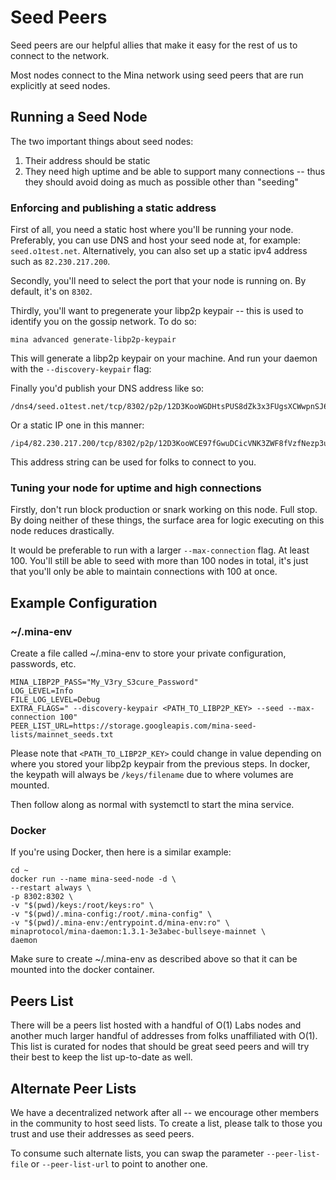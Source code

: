 
# Seed Peers

Seed peers are our helpful allies that make it easy for the rest of us to connect to the network.

Most nodes connect to the Mina network using seed peers that are run explicitly at seed nodes.

## Running a Seed Node

The two important things about seed nodes:

1. Their address should be static
2. They need high uptime and be able to support many connections -- thus they should avoid doing as much as possible other than "seeding"

### Enforcing and publishing a static address

First of all, you need a static host where you'll be running your node. Preferably, you can use DNS and host your seed node at, for example: `seed.o1test.net`. Alternatively, you can also set up a static ipv4 address such as `82.230.217.200`.

Secondly, you'll need to select the port that your node is running on. By default, it's on `8302`.

Thirdly, you'll want to pregenerate your libp2p keypair -- this is used to identify you on the gossip network. To do so:

```
mina advanced generate-libp2p-keypair
```

This will generate a libp2p keypair on your machine.
And run your daemon with the `--discovery-keypair` flag:

Finally you'd publish your DNS address like so:

```
/dns4/seed.o1test.net/tcp/8302/p2p/12D3KooWGDHtsPUS8dZk3x3FUgsXCWwpnSJ6W7EwkWZKBZXczkwC
```

Or a static IP one in this manner:

```
/ip4/82.230.217.200/tcp/8302/p2p/12D3KooWCE97fGwuDCicVNK3ZWF8fVzfNezp3uGjmSc8VrRFem6a
```

This address string can be used for folks to connect to you.

### Tuning your node for uptime and high connections

Firstly, don't run block production or snark working on this node. Full stop. By doing neither of these things, the surface area for logic executing on this node reduces drastically.

It would be preferable to run with a larger `--max-connection` flag. At least 100. You'll still be able to seed with more than 100 nodes in total, it's just that you'll only be able to maintain connections with 100 at once.

## Example Configuration

### ~/.mina-env

Create a file called ~/.mina-env to store your private configuration, passwords, etc.

```
MINA_LIBP2P_PASS="My_V3ry_S3cure_Password"
LOG_LEVEL=Info
FILE_LOG_LEVEL=Debug
EXTRA_FLAGS=" --discovery-keypair <PATH_TO_LIBP2P_KEY> --seed --max-connection 100"
PEER_LIST_URL=https://storage.googleapis.com/mina-seed-lists/mainnet_seeds.txt
```

Please note that `<PATH_TO_LIBP2P_KEY>` could change in value depending on where you stored your libp2p keypair from the previous steps. In docker, the keypath will always be `/keys/filename` due to where volumes are mounted.

Then follow along as normal with systemctl to start the mina service.

### Docker

If you're using Docker, then here is a similar example:

```
cd ~
docker run --name mina-seed-node -d \
--restart always \
-p 8302:8302 \
-v "$(pwd)/keys:/root/keys:ro" \
-v "$(pwd)/.mina-config:/root/.mina-config" \
-v "$(pwd)/.mina-env:/entrypoint.d/mina-env:ro" \
minaprotocol/mina-daemon:1.3.1-3e3abec-bullseye-mainnet \
daemon
```

Make sure to create ~/.mina-env as described above so that it can be mounted into the docker container.

## Peers List

There will be a peers list hosted with a handful of O(1) Labs nodes and another much larger handful of addresses from folks unaffiliated with O(1). This list is curated for nodes that should be great seed peers and will try their best to keep the list up-to-date as well.

## Alternate Peer Lists

We have a decentralized network after all -- we encourage other members in the community to host seed lists. To create a list, please talk to those you trust and use their addresses as seed peers.

To consume such alternate lists, you can swap the parameter `--peer-list-file` or `--peer-list-url` to point to another one.
